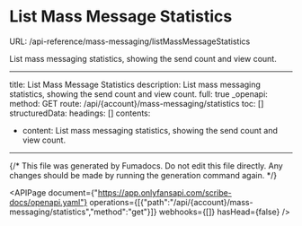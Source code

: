 # List Mass Message Statistics
URL: /api-reference/mass-messaging/listMassMessageStatistics

List mass messaging statistics, showing the send count and view count.

***

title: List Mass Message Statistics
description: List mass messaging statistics, showing the send count and view count.
full: true
_openapi:
method: GET
route: /api/{account}/mass-messaging/statistics
toc: []
structuredData:
headings: []
contents:

* content: List mass messaging statistics, showing the send count and view count.

***

{/* This file was generated by Fumadocs. Do not edit this file directly. Any changes should be made by running the generation command again. */}

<APIPage document={"https://app.onlyfansapi.com/scribe-docs/openapi.yaml"} operations={[{"path":"/api/{account}/mass-messaging/statistics","method":"get"}]} webhooks={[]} hasHead={false} />

